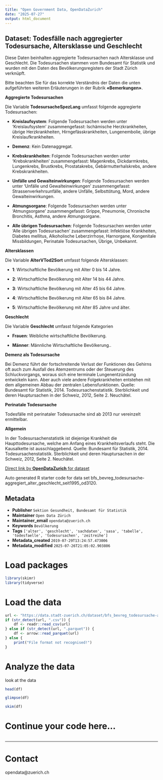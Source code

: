 ```yaml
---
title: "Open Government Data, OpenDataZurich"
date: "2025-07-27"
output: html_document
---
```


## Dataset: Todesfälle nach aggregierter Todesursache, Altersklasse und Geschlecht

Diese Daten beinhalten aggregierte Todesursachen nach Altersklasse und Geschlecht. Die Todesursachen stammen vom Bundesamt für Statistik und wurden mit den Daten des Bevölkerungsregisters der Stadt Zürich verknüpft.

Bitte beachten Sie für das korrekte Verständnis der Daten die unten aufgeführten weiteren Erläuterungen in der Rubrik **«Bemerkungen»**.


**Aggregierte Todesursachen**

Die Variable **TodesursacheSpezLang** umfasst folgende aggregierte Todesursachen:

- **Kreislaufsystem**: Folgende Todesursachen werden unter 'Kreislaufsystem' zusammengefasst: Ischämische Herzkrankheiten, übrige Herzkrankheiten, Hirngefässkrankheiten, Lungenembolie, übrige Kreislaufkrankheiten.

- **Demenz**: Kein Datenaggregat.

- **Krebskrankheiten**: Folgende Todesursachen werden unter 'Krebskrankheiten' zusammengefasst: Magenkrebs, Dickdarmkrebs, Lungenkrebs, Brustkrebs, Prostatakrebs, Gebärmutterhalskrebs, andere Krebskrankheiten.

- **Unfälle und Gewalteinwirkungen**: Folgende Todesursachen werden unter 'Unfälle und Gewalteinwirkungen' zusammengefasst: Strassenverkehrsunfälle, andere Unfälle, Selbsttötung, Mord, andere Gewalteinwirkungen.

- **Atmungsorgane**: Folgende Todesursachen werden unter 'Atmungsorgane' zusammengefasst: Grippe, Pneumonie, Chronische Bronchitis, Asthma, andere Atmungsorgane.

- **Alle übrigen Todesursachen**: Folgende Todesursachen werden unter 'Alle übrigen Todesursachen' zusammengefasst: Infektiöse Krankheiten, Diabetes mellitus, Alkoholische Leberzirrhose, Harnorgane, Kongenitale Missbildungen, Perinatale Todesursachen, Übrige, Unbekannt.

 





[]()

**Altersklassen**

Die Variable **AlterVTod2Sort** umfasst folgende Altersklassen:

- **1**: Wirtschaftliche Bevölkerung mit Alter 0 bis 14 Jahre.

- **2**: Wirtschaftliche Bevölkerung mit Alter 14 bis 44 Jahre.

- **3**: Wirtschaftliche Bevölkerung mit Alter 45 bis 64 Jahre.

- **4**: Wirtschaftliche Bevölkerung mit Alter 65 bis 84 Jahre.

- **5**: Wirtschaftliche Bevölkerung mit Alter 85 Jahre und älter.



 





[]()

**Geschlecht**

Die Variable **Geschlecht** umfasst folgende Kategorien

- **Frauen**: Weibliche wirtschaftliche Bevölkerung.

- **Männer**: Männliche Wirtschaftliche Bevölkerung..




 





[]()

**Demenz als Todesursache**

Bei Demenz führt der fortschreitende Verlust der Funktionen des Gehirns oft auch zum Ausfall des Atemzentrums oder der Steuerung des Schluckvorgangs, woraus sich eine terminale Lungenentzündung entwickeln kann. Aber auch viele andere Folgekrankheiten entstehen mit dem allgemeinen Abbau der zentralen Lebensfunktionen.
Quelle: Bundesamt für Statistik, 2014. Todesursachenstatistik. Sterblichkeit und deren Hauptursachen in der Schweiz, 2012, Seite 2. Neuchâtel.




 





[]()

**Perinatale Todesursache**

Todesfälle mit perinataler Todesursache sind ab 2013 nur vereinzelt ermittelbar.




 





[]()

**Allgemein**

In der Todesursachenstatistik ist diejenige Krankheit die Haupttodesursache, welche am Anfang eines Krankheitsverlaufs steht. Die Kausalkette ist ausschlaggebend.
Quelle: Bundesamt für Statistik, 2014. Todesursachenstatistik. Sterblichkeit und deren Hauptursachen in der Schweiz, 2012, Seite 2. Neuchâtel.




 





[]()



[Direct link by **OpenDataZurich** for dataset](https://data.stadt-zuerich.ch/dataset/bfs_bevreg_todesursache-aggregiert_alter_geschlecht_seit1995_od3120)

Auto generated R starter code for data set bfs_bevreg_todesursache-aggregiert_alter_geschlecht_seit1995_od3120.

## Metadata

- **Publisher** `Sektion Gesundheit, Bundesamt für Statistik`
- **Maintainer** `Open Data Zürich`
- **Maintainer_email** `opendata@zuerich.ch`
- **Keywords** `Bevölk­erung`
- **Tags** `['alter', 'geschlecht', 'sachdaten', 'sasa', 'tabelle', 'todesfaelle', 'todesursachen', 'zeitreihe']`
- **Metadata_created** `2019-07-29T13:24:57.473006`
- **Metadata_modified** `2025-07-26T21:05:02.903806`


# Load packages

```r
library(skimr)
library(tidyverse)
```

# Load the data

```r
url <- "https://data.stadt-zuerich.ch/dataset/bfs_bevreg_todesursache-aggregiert_alter_geschlecht_seit1995_od3120/download/BEV312OD3120.csv"
if (str_detect(url, ".csv")) {
    df <- readr::read_csv(url)
} else if (str_detect(url, ".parquet")) {
    df <- arrow::read_parquet(url)
} else {
    print("File format not recognised!")
}
```

# Analyze the data

look at the data
```r
head(df)
```

```r
glimpse(df)
```

```r
skim(df)
```

# Continue your code here...

```r

```

------------------------------------------------------------------------

# Contact

opendata@zuerich.ch

